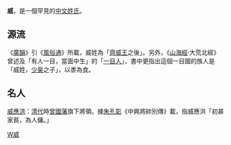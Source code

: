 '''威'''，是一個罕見的[[中文姓氏|中文姓氏]]。

==源流==
《[[廣韻|廣韻]]》引《[[風俗通|風俗通]]》所載，威姓為「[[齊威王|齊威王]]之後」。另外，《[[山海經|山海經]]‧大荒北經》曾述及「有人一目，當面中生」的「[[一目國|一目人]]」，書中更指出這個一目國的族人是「威姓，[[少昊|少昊]]之子」，以黍為食。

==名人==
[[威應洪|威應洪]]：[[清代|清代]]時[[曾國藩|曾國藩]]旗下將領。據[[朱孔彰|朱孔彰]]《中興將帥別傳》載，指威應洪「初甚家貧，為人傭。」

[[Category:漢姓|W威]]
{{姓氏小作品}}